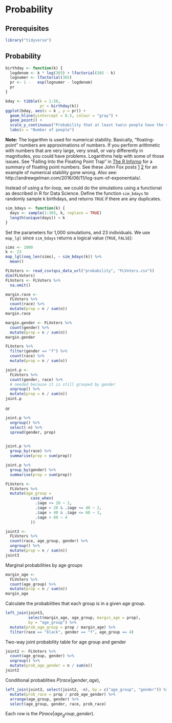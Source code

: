# Probability

## Prerequisites

```r
library("tidyverse")
```

## Probability

```r
birthday <- function(k) {
  logdenom <- k * log(365) + lfactorial(365 - k)
  lognumer <- lfactorial(365)
  pr <- 1 -   exp(lognumer - logdenom)
  pr
}

bday <- tibble(k = 1:50,
               pr = birthday(k))
ggplot(bday, aes(x = k , y = pr)) +
  geom_hline(yintercept = 0.5, colour = "gray") +
  geom_point() +
  scale_y_continuous("Probability that at least two\n people have the same birthday", limits = c(0, 1)) +
  labs(x = "Number of people")
```

**Note:** The logarithm is used for numerical stability. Basically,  "floating-point" numbers are approximations of numbers. If you perform arithmetic with numbers that are very large, very small, or vary differently in magnitudes, you could have problems. Logarithms help with some of those issues.
See "Falling Into the Floating Point Trap" in [The R Inforno](http://www.burns-stat.com/pages/Tutor/R_inferno.pdf) for a summary of floating point numbers.
See these John Fox posts [1](http://www.johndcook.com/blog/2008/09/26/comparing-three-methods-of-computing-standard-deviation/) [2](http://www.johndcook.com/blog/2008/09/28/theoretical-explanation-for-numerical-results/) for an example of numerical stability gone wrong.
Also see: http://andrewgelman.com/2016/06/11/log-sum-of-exponentials/.


Instead of using a for-loop, we could do the simulations using a functional
as described in R for Data Science.
Define the function `sim_bdays` to randomly sample k birthdays, and returns
`TRUE` if there are any duplicates.
```r
sim_bdays <- function(k) {
  days <- sample(1:365, k, replace = TRUE)
  length(unique(days)) < k
}
```
Set the parameters for 1,000 simulations, and 23 individuals.
We use `map_lgl` since `sim_bdays` returns a logical value (`TRUE`, `FALSE`):
```r
sims <- 1000
k <- 23
map_lgl(seq_len(sims), ~ sim_bdays(k)) %>%
  mean()
```

```r
FLVoters <- read_csv(qss_data_url("probability", "FLVoters.csv"))
dim(FLVoters)
FLVoters <- FLVoters %>%
  na.omit()
```

```r
margin.race <-
  FLVoters %>%
  count(race) %>%
  mutate(prop = n / sum(n))
margin.race
```

```r
margin.gender <- FLVoters %>%
  count(gender) %>%
  mutate(prop = n / sum(n))
margin.gender
```

```r
FLVoters %>% 
  filter(gender == "f") %>%
  count(race) %>%
  mutate(prop = n / sum(n))
```

```r
joint.p <-
  FLVoters %>%
  count(gender, race) %>%
  # needed because it is still grouped by gender
  ungroup() %>%
  mutate(prop = n / sum(n))
joint.p
```
or 
```r
joint.p %>%
  ungroup() %>%
  select(-n) %>%
  spread(gender, prop)
  
```

```r
joint.p %>%
  group_by(race) %>%
  summarise(prop = sum(prop))
```

```r
joint.p %>%
  group_by(gender) %>%
  summarise(prop = sum(prop))
```


```r
FLVoters <-
  FLVoters %>%
  mutate(age_group = 
           case_when(
             .$age <= 20 ~ 1,
             .$age > 20 & .$age <= 40 ~ 2,
             .$age > 40 & .$age <= 60 ~ 3,
             .$age > 60 ~ 4
           ))
```

```r
joint3 <-
  FLVoters %>%
  count(race, age_group, gender) %>%
  ungroup() %>%
  mutate(prop = n / sum(n))
joint3
```

Marginal probabilities by age groups
```r
margin_age <- 
  FLVoters %>%
  count(age_group) %>%
  mutate(prop = n / sum(n))
margin_age
```

Calculate the probabilities that each group is in a given age group.
```r
left_join(joint3, 
          select(margin_age, age_group, margin_age = prop),
          by = "age_group") %>%
  mutate(prob_age_group = prop / margin_age) %>%
  filter(race == "black", gender == "f", age_group == 4)
```

Two-way joint probability table for age group and gender
```r
joint2 <- FLVoters %>%
  count(age_group, gender) %>%
  ungroup() %>%
  mutate(prob_age_gender = n / sum(n)) 
joint2
```

Conditional probablities $P(race | gender, age)$,
```r
left_join(joint3, select(joint2, -n), by = c("age_group", "gender")) %>%
  mutate(prob_race = prop / prob_age_gender) %>% 
  arrange(age_group, gender) %>%
  select(age_group, gender, race, prob_race)
```
Each row is the $P(race | age_group, gender)$.

